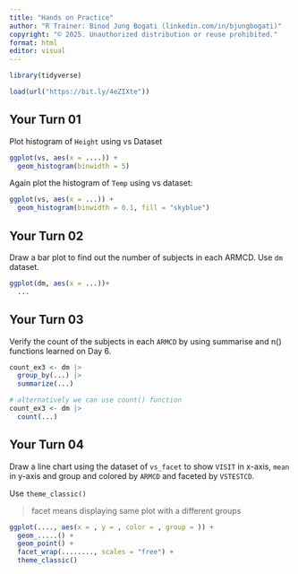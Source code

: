 ```yaml
---
title: "Hands on Practice"
author: "R Trainer: Binod Jung Bogati (linkedin.com/in/bjungbogati)"
copyright: "© 2025. Unauthorized distribution or reuse prohibited."
format: html
editor: visual
---
```


```r
library(tidyverse)

load(url("https://bit.ly/4eZIXte"))
```

## Your Turn 01

Plot histogram of `Height` using vs Dataset

```r
ggplot(vs, aes(x = ....)) +
  geom_histogram(binwidth = 5)
```

Again plot the histogram of `Temp` using vs dataset:

```r
ggplot(vs, aes(x = ...)) +
  geom_histogram(binwidth = 0.1, fill = "skyblue") 
```

## Your Turn 02

Draw a bar plot to find out the number of subjects in each ARMCD. Use `dm` dataset.

```r
ggplot(dm, aes(x = ...))+ 
  ...

```

## Your Turn 03

Verify the count of the subjects in each `ARMCD` by using summarise and n() functions learned on Day 6.

```r
count_ex3 <- dm |>
  group_by(...) |>
  summarize(...)

# alternatively we can use count() function
count_ex3 <- dm |>
  count(...)
```

## Your Turn 04

Draw a line chart using the dataset of `vs_facet` to show `VISIT` in x-axis, `mean` in y-axis and group and colored by `ARMCD` and faceted by `VSTESTCD`.

Use `theme_classic()`

> facet means displaying same plot with a different groups 

```r

ggplot(...., aes(x = , y = , color = , group = )) +
  geom_.....() +
  geom_point() +
  facet_wrap(........, scales = "free") +
  theme_classic()
```
